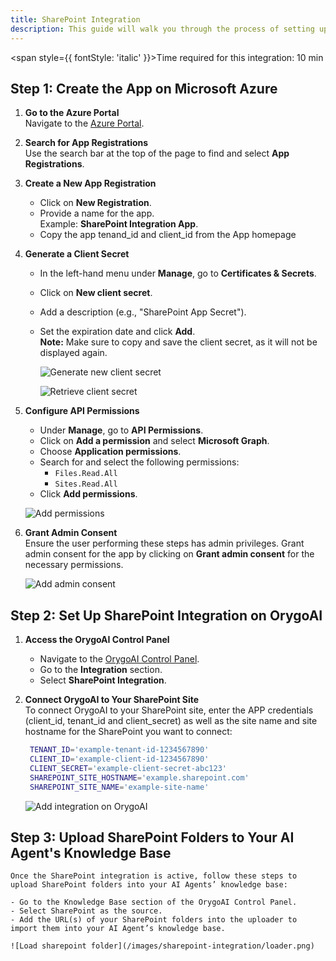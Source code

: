```yaml
---
title: SharePoint Integration
description: This guide will walk you through the process of setting up a SharePoint integration app in Microsoft Azure, connecting OrygoAI to SharePoint and start loading your SharePoint Folders in your Agents
---
```

<span style={{ fontStyle: 'italic' }}>Time required for this integration: 10 min</span>


## Step 1: Create the App on Microsoft Azure

1. **Go to the Azure Portal**  
   Navigate to the [Azure Portal](https://portal.azure.com/?quickstart=true#home).

2. **Search for App Registrations**  
   Use the search bar at the top of the page to find and select **App Registrations**.

3. **Create a New App Registration**  
   - Click on **New Registration**.  
   - Provide a name for the app.  
     Example: **SharePoint Integration App**.
   - Copy the app tenand_id and client_id from the App homepage

4. **Generate a Client Secret**  
   - In the left-hand menu under **Manage**, go to **Certificates & Secrets**.
   - Click on **New client secret**.  
   - Add a description (e.g., "SharePoint App Secret").
   - Set the expiration date and click **Add**.  
     **Note:** Make sure to copy and save the client secret, as it will not be displayed again.

     ![Generate new client secret](/images/sharepoint-integration/certificates.png)
     
     ![Retrieve client secret](/images/sharepoint-integration/retrieve_client_secret.png)

5. **Configure API Permissions**  
   - Under **Manage**, go to **API Permissions**.  
   - Click on **Add a permission** and select **Microsoft Graph**.  
   - Choose **Application permissions**.  
   - Search for and select the following permissions:
     - `Files.Read.All`
     - `Sites.Read.All`
   - Click **Add permissions**.

   ![Add permissions](images/sharepoint-integration/permissions.png)

6. **Grant Admin Consent**  
   Ensure the user performing these steps has admin privileges. Grant admin consent for the app by clicking on **Grant admin consent** for the necessary permissions.

    ![Add admin consent](/images/sharepoint-integration/admin_consent.png)

## Step 2: Set Up SharePoint Integration on OrygoAI

1. **Access the OrygoAI Control Panel**  
   - Navigate to the [OrygoAI Control Panel](https://customersupportagent.app.orygo.ai/home).
   - Go to the **Integration** section.
   - Select **SharePoint Integration**.

2. **Connect OrygoAI to Your SharePoint Site**  
   To connect OrygoAI to your SharePoint site, enter the APP credentials (client_id, tenant_id and client_secret) as well as the site name and site hostname for the SharePoint you want to connect:

   ```bash
    TENANT_ID='example-tenant-id-1234567890'
    CLIENT_ID='example-client-id-1234567890'
    CLIENT_SECRET='example-client-secret-abc123'
    SHAREPOINT_SITE_HOSTNAME='example.sharepoint.com'
    SHAREPOINT_SITE_NAME='example-site-name'
    ```

    ![Add integration on OrygoAI](/images/sharepoint-integration/integration.png)

## Step 3: Upload SharePoint Folders to Your AI Agent's Knowledge Base
    Once the SharePoint integration is active, follow these steps to upload SharePoint folders into your AI Agents’ knowledge base:

    - Go to the Knowledge Base section of the OrygoAI Control Panel.
    - Select SharePoint as the source.
    - Add the URL(s) of your SharePoint folders into the uploader to import them into your AI Agent’s knowledge base.

    ![Load sharepoint folder](/images/sharepoint-integration/loader.png)